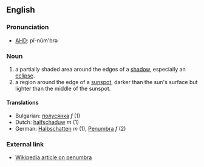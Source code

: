 ==English==
===Pronunciation===
*[[w:AHD|AHD]]: pĭ-nŭm'brə

===Noun===

# a partially shaded area around the edges of a [[shadow]], especially an [[eclipse]].
# a region around the edge of a [[sunspot]], darker than the sun's surface but lighter than the middle of the sunspot.

====Translations====
*Bulgarian: [[полусянка]] ''f'' (1)
*Dutch: [[halfschaduw]] ''m'' (1)
*German: [[Halbschatten]] ''m'' (1), [[Penumbra]] ''f'' (2)

===External link===

*[[en:penumbra|Wikipedia article on penumbra]]